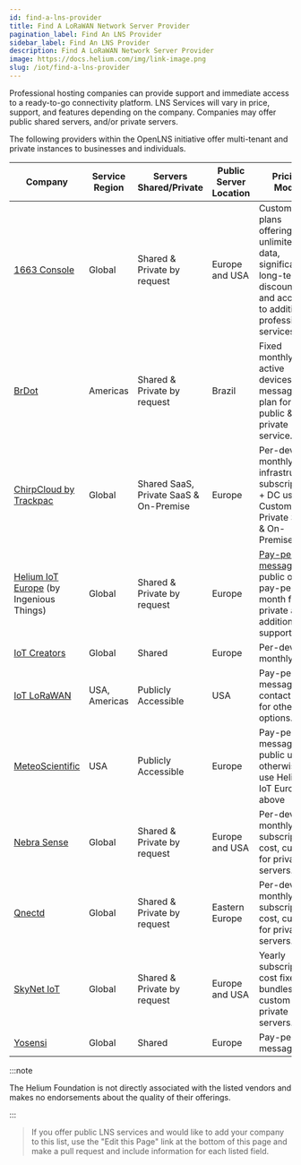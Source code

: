 ```yaml
---
id: find-a-lns-provider
title: Find A LoRaWAN Network Server Provider
pagination_label: Find An LNS Provider
sidebar_label: Find An LNS Provider
description: Find A LoRaWAN Network Server Provider
image: https://docs.helium.com/img/link-image.png
slug: /iot/find-a-lns-provider
---
```



Professional hosting companies can provide support and immediate access to a ready-to-go
connectivity platform. LNS Services will vary in price, support, and features depending on the
company. Companies may offer public shared servers, and/or private servers.

The following providers within the OpenLNS initiative offer multi-tenant and private instances to
businesses and individuals.

| Company                                                    | Service Region | Servers Shared/Private                 | Public Server Location | Pricing Model                                                                                                          |
| ---------------------------------------------------------- | -------------- | -------------------------------------- | ---------------------- | ---------------------------------------------------------------------------------------------------------------------- |
| [1663 Console][1663-console]                               | Global         | Shared & Private by request            | Europe and USA         | Custom plans offering unlimited data, significant long-term discounts, and access to additional professional services. |
| [BrDot][brdot]                                             | Americas       | Shared & Private by request            | Brazil                 | Fixed monthly for active devices plus message plan for public & private service.                                       |
| [ChirpCloud by Trackpac][chirpcloud]                       | Global         | Shared SaaS, Private SaaS & On-Premise | Europe                 | Per-device monthly infrastructure subscription + DC usage. Custom for Private SaaS & On-Premise.                       |
| [Helium IoT Europe][ingeniousthings] (by Ingenious Things) | Global         | Shared & Private by request            | Europe                 | [Pay-per-message][hnt-iot-pricing] for public or pay-per-month for private and additional support.                     |
| [IoT Creators][iot-creators]                               | Global         | Shared                                 | Europe                 | Per-device monthly                                                                                                     |
| [IoT LoRaWAN][iot-lorawan]                                 | USA, Americas  | Publicly Accessible                    | USA                    | Pay-per-message or contact us for other options.                                                                       |
| [MeteoScientific][meteoscientific]                         | USA            | Publicly Accessible                    | Europe                 | Pay-per-message for public use, otherwise use Helium IoT Europe above                                                  |
| [Nebra Sense][nebra]                                       | Global         | Shared & Private by request            | Europe and USA         | Per-device monthly subscription cost, custom for private servers.                                                      |
| [Qnectd][qnectd]                                           | Global         | Shared & Private by request            | Eastern Europe         | Per-device monthly subscription cost, custom for private servers.                                                      |
| [SkyNet IoT][skynetiot]                                    | Global         | Shared & Private by request            | Europe and USA         | Yearly subscription cost fixed bundles, custom for private servers.                                                    |
| [Yosensi][yosensi]                                         | Global         | Shared                                 | Europe                 | Pay-per-message                                                                                                        |

:::note

The Helium Foundation is not directly associated with the listed vendors and makes no endorsements
about the quality of their offerings.

:::

> If you offer public LNS services and would like to add your company to this list, use the "Edit
> this Page" link at the bottom of this page and make a pull request and include information for
> each listed field.

[brdot]: https://brdot.com.br/
[hnt-iot-pricing]: https://www.helium-iot.eu/use-helium-with-helium-iot-europe/
[ingeniousthings]: https://www.helium-iot.eu/
[iot-creators]: https://iotcreators.com/helium/
[qnectd]: https://qnectd.com/
[meteoscientific]: https://console.meteoscientific.com/front/
[nebra]: https://nebra.com/
[chirpcloud]: https://chirpcloud.co.uk/
[yosensi]: https://yosensi.io/management_platform/
[skynetiot]: https://www.skynetiot.io/
[iot-lorawan]: https://www.iot-lorawan.com/
[1663-console]: https://1663.io/

